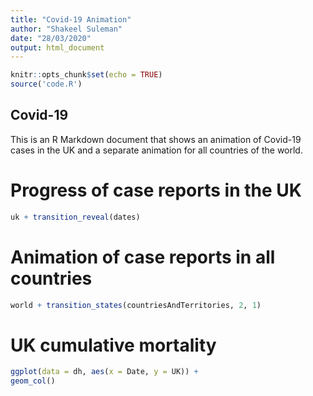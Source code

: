 ```yaml
---
title: "Covid-19 Animation"
author: "Shakeel Suleman"
date: "28/03/2020"
output: html_document
---
```


```r
knitr::opts_chunk$set(echo = TRUE)
source('code.R')
```

## Covid-19

This is an R Markdown document that shows an animation of Covid-19 cases in the UK and a separate animation for all countries of the world. 

# Progress of case reports in the UK
```r
uk + transition_reveal(dates)
```

# Animation of case reports in all countries


```r
world + transition_states(countriesAndTerritories, 2, 1)
```


# UK cumulative mortality

```r
ggplot(data = dh, aes(x = Date, y = UK)) +
geom_col()
```

